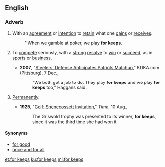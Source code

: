==English==

===Adverb===
{{en-adv|head=[[for]] [[keeps]]|-}}

# {{context|idiomatic|gaming|lang=en}} With an [[agreement]] or [[intention]] to [[retain]] what one [[gain]]s or [[receive]]s.
#: ''When we gamble at poker, we play '''for keeps'''.
# {{context|idiomatic|by extension|informal|lang=en}} To [[compete]] seriously, with a [[strong]] [[resolve]] to [[win]] or [[succeed]], as in [[sports]] or [[business]].
#* '''2007''', "[http://kdka.com/sports/Steelers.Patriots.history.2.606567.html Steelers' Defense Anticipates Patriots Matchup]," KDKA.com (Pittsburg), 7 Dec.,
#*:"We both got a job to do. They play '''for keeps''' and we play '''for keeps''' too," Haggans said.
# {{context|idiomatic|informal|lang=en}} [[permanently|Permanently]].
#* '''1925''', "[http://www.time.com/time/magazine/article/0,9171,720731,00.html Golf: Shenecossett Invitation]," ''Time'', 10 Aug.,
#*: The Griswold trophy was presented to its winner, '''for keeps''', since it was the third time she had won it.

====Synonyms====
* [[for good]]
* [[once and for all]]

[[et:for keeps]]
[[ku:for keeps]]
[[ml:for keeps]]